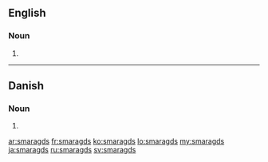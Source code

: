==English==

===Noun===
{{head|en|plural}}

# {{plural of|smaragd|lang=en}}

----

==Danish==

===Noun===
{{head|da|noun form|g=c}}

# {{genitive singular indefinite of|smaragd|lang=da}}

[[ar:smaragds]]
[[fr:smaragds]]
[[ko:smaragds]]
[[lo:smaragds]]
[[my:smaragds]]
[[ja:smaragds]]
[[ru:smaragds]]
[[sv:smaragds]]